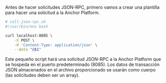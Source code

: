 Antes de hacer solicitudes JSON-RPC, primero vamos a crear una plantilla para hacer una solicitud a la Anchor Platform.

<CodeExample>

```bash
# call-json-rpc.sh
#!/usr/bin/env bash

curl localhost:8085 \
    -X POST \
    -H 'Content-Type: application/json' \
    --data "@$1"
```

</CodeExample>

Este pequeño script hará una solicitud JSON-RPC a la Anchor Platform que se hospeda en el puerto predeterminado (8085). Los datos de transacción JSON almacenados en el archivo proporcionado se usarán como cuerpo (las solicitudes deben ser un array).
